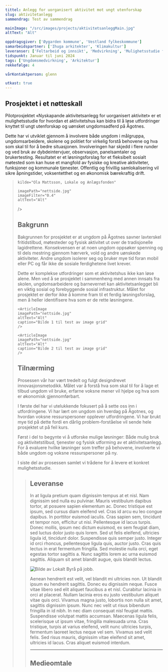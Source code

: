 ```yaml
---
tittel: Anlegg for uorganisert aktivitet mot ungt utenforskap 
slug: aktivitetanlegg
sammendrag: Test av sammendrag

mainImage: "/src/images/projects/aktivitetsanleggMain.jpg"
altText: "Alt"

oppdragsgiver: ['Øygarden kommune', 'Vestland fylkeskommune']
samarbeidspartner: ['Ihuga arkitekter', 'Klimakultur']
leveranser: ['Feltarbeid og innsikt', 'Medvirkning', 'Mulighetsstudie for bygg og tjenestetilbud']
tidspunkt: Januar til juni 2024
tags: ['Ungdomsmedvirkning', 'Arkitektur']
rekkefølge: 4

vårKontaktperson: glenn

utkast: true
---
```





## Prosjektet i et nøtteskall 

Pilotprosjektet «Nyskapande aktivitetsanlegg for uorganisert aktivitet» er et mulighetsstudie for hvordan et aktivitetshus kan bidra til å løse utfordringer knyttet til ungt utenforskap og uønsket ungdomsadferd på Ågotnes. 

<ArticleImage 
    imagePath="nettside.jpg"
    altText="Alt"
    caption="Test av large image component"
    sizeSML="m"
/>

Dette har vi utviklet gjennom å involvere både ungdom i målgruppa, ungdomsarbeidere, skolene og politiet for virkelig forstå behovene og hva som skal til for å bedre situasjonen. Involveringen har skjedd i flere runder og ved bruk av dybdeintervjuer, observasjon, panelsamtaler og brukertesting. Resultatet er et løsningsforslag for et fleksibelt sosialt møtested som kan huse et mangfold av fysiske og kreative aktiviteter, funksjoner og kommunale tjenester. Offentlig og frivillig
samlokalisering vil sikre åpningstider, voksentetthet og en økonomisk bærekraftig drift.

<Blockquote
    sitat="Vi har aldri brukt mer penger på å bygge aktivitetsanlegg enn vi gjør nå, likevel faller tallet på deltakere i organisert fritidsaktivitet. Det ser ikke ut til at det er noen sammenheng mellom penger inn og verdi ut. Da er vi nødt til å tenke nytt og annerledes."

    kilde="Ola Mattsson, Lokale og Anlægsfonden"
    
    imagePath="nettside.jpg"
    imageFilter="0.4"
    altText="Alt"
/>

## Bakgrunn

Bakgrunnen for prosjektet er at ungdom på Ågotnes savner lavterskel fritidstilbud, møtesteder og fysisk aktivitet ut over de tradisjonelle lagidrettene. Konsekvensen er at noen ungdom oppsøker spenning og til dels mestring gjennom hærverk, vold og andre uønskede aktiviteter. Andre ungdom isolerer seg og bruker mye tid foran mobil eller PC og får ikke de sosiale ferdighetene livet krever.

Dette er komplekse utfordringer som et aktivitetshus ikke kan løse alene. Men ved å se prosjektet i sammenheng med annen innsats fra skolen, ungdomsarbeidere og barnevernet kan aktivitetsanlegget bli en viktig sosial og forebyggende sosial infrastruktur. Målet for prosjektet er derfor ikke å komme fram til et ferdig løsningsforslag, men å heller identifisere hva som er de rette løsningene.


<ImageGrid>

    <ArticleImage 
    imagePath="nettside.jpg"
    altText="Alt"
    caption="Bilde 1 til test av image grid"
    />

    <ArticleImage 
    imagePath="nettside.jpg"
    altText="Alt"
    caption="Bilde 2 til test av image grid"
    />

</ImageGrid>

## Tilnærming

Prosessen vår har vært tredelt og fulgt designdrevet innovasjonsmetodikk. Målet var å forstå hva som skal til for å lage et tilbud ungdom vil bruke, erfarne voksne mener vil hjelpe og hva som er økonomisk gjennomførbart.

I første del har vi utelukkende fokusert på å sette oss inn i utfordringene. Vi har lært om ungdom sin hverdag på Ågotnes, og hvordan voksne ressurspersoner opplever utfordringene. Vi har brukt mye tid på dette fordi en dårlig problem-forståelse vil sende hele prosjektet ut på feil kurs. 

Først i del to begynte vi å utforske mulige løsninger: Både mulig bruk og aktivitetstilbud, tjenester og fysisk utforming av et aktivitetsanlegg. For å evaluere hvilke løsninger som treffer på behovene, involverte vi både ungdom og voksne ressurspersoner på ny.

I siste del av prosessen samlet vi trådene for å levere et konkret mulighetsstudie.


<Blockquote
    sitat="Det e sju år siden æ har hatt en or'ntlig fæst!"
    kilde="Sindre, 7 år"
    imageFilter="0.7"
    altText="Alt"
/>

## Leveranse

In at ligula pretium quam dignissim tempus at et nisl. Nam dignissim sed nulla eu pulvinar. Mauris vestibulum dapibus tortor, at posuere sapien elementum ac. Donec tristique est ipsum, sed cursus diam eleifend vel. Cras id arcu eu leo congue dapibus. In porttitor euismod iaculis. Cras sapien sem, tincidunt et tempor non, efficitur ut nisi. Pellentesque id lacus turpis. Donec mollis, ipsum nec dictum euismod, ex sem feugiat diam, sed luctus dolor justo quis lorem. Sed ut felis eleifend, ultricies ligula id, tincidunt dolor. Suspendisse quis semper justo. Integer id orci rhoncus, pellentesque ligula quis, auctor justo. Cras quis lectus in erat fermentum fringilla. Sed molestie nulla orci, eget egestas tortor sagittis a. Nunc sagittis lorem ac urna euismod sagittis. Aliquam sit amet blandit augue, quis blandit lectus.

![Bilde av Lokalt Byrå på jobb.](../../images/projects/nettside.jpg)

Aenean hendrerit est velit, vel blandit mi ultricies non. Ut blandit ipsum eu hendrerit sagittis. Donec eu dignissim neque. Fusce vitae libero sed elit aliquet faucibus a et nisl. Curabitur lacinia in orci at placerat. Nullam lacinia eros eu justo vestibulum aliquet vitae quis orci. Vivamus magna justo, lobortis non nulla sit amet, sagittis dignissim ipsum. Nunc nec velit ut risus bibendum fringilla in id nibh. In nec diam consequat nisl feugiat mattis. Suspendisse volutpat mattis accumsan. Maecenas ligula felis, scelerisque ut ipsum vitae, fringilla malesuada urna. Cras tristique, turpis at varius eleifend, velit nunc ultricies turpis, fermentum laoreet lectus neque vel sem. Vivamus sed velit felis. Sed risus mauris, dignissim vitae eleifend sit amet, ultricies id lacus. Cras aliquet euismod interdum. 

<ArrowLink ekstern={false} text='Her kan du lese hele rapporten fra prosjektet.' url='https://www.jottacloud.com/s/303f20665db713947308c4f081d13ec8ead'/>

***

## Medieomtale

<ArrowLink ekstern={true} text='Lokalsak: Slik skal de løse ungdomsproblemene på Ågotnes' url='https://www.vestnytt.no/nyheter/i/onjw8j/slik-skal-de-loese-ungdomsproblemene-paa-aagotnes'/>